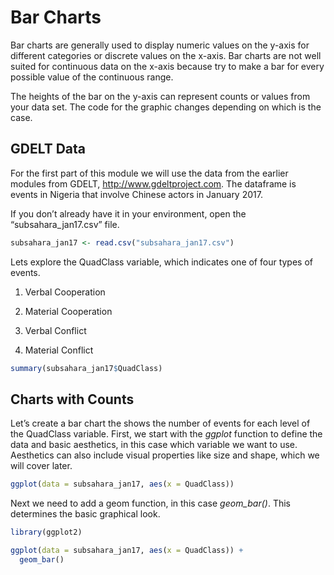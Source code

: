 # Bar Charts

Bar charts are generally used to display numeric values on the y-axis for different categories or discrete values on the x-axis.  Bar charts are not well suited for continuous data on the x-axis because try to make a bar for every possible value of the continuous range.  

The heights of the bar on the y-axis can represent counts or values from your data set.  The code for the graphic changes depending on which is the case. 


## GDELT Data
For the first part of this module we will use the data from the earlier modules from GDELT, <http://www.gdeltproject.com>.  The dataframe is events in Nigeria that involve Chinese actors in January 2017.

If you don't already have it in your environment, open the "subsahara_jan17.csv" file.

```r
subsahara_jan17 <- read.csv("subsahara_jan17.csv")
```


Lets explore the QuadClass variable, which indicates one of four types of events.

1. Verbal Cooperation

2. Material Cooperation

3. Verbal Conflict

4. Material Conflict
```r
summary(subsahara_jan17$QuadClass)
```

## Charts with Counts
Let's create a bar chart the shows the number of events for each level of the QuadClass variable.  First, we start with the *ggplot* function to define the data and basic aesthetics, in this case which variable we want to use.  Aesthetics can also include visual properties like size and shape, which we will cover later.
```r
ggplot(data = subsahara_jan17, aes(x = QuadClass))

```

Next we need to add a geom function, in this case *geom_bar()*.  This determines the basic graphical look.
```r
library(ggplot2)
```

```r
ggplot(data = subsahara_jan17, aes(x = QuadClass)) +
  geom_bar()

```

